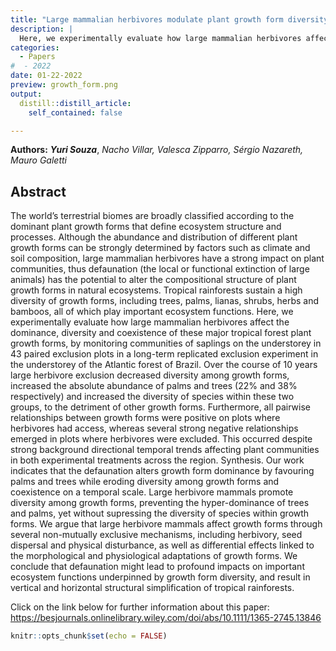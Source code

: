 ```yaml
---
title: "Large mammalian herbivores modulate plant growth form diversity in a tropical rainforest"
description: |
  Here, we experimentally evaluate how large mammalian herbivores affect the dominance, diversity and coexistence of these major tropical forest plant growth forms, by monitoring communities of saplings on the understorey in 43 paired exclusion plots in a long-term replicated exclusion experiment in the understorey of the Atlantic forest of Brazil.
categories:
  - Papers 
#  - 2022
date: 01-22-2022
preview: growth_form.png
output:
  distill::distill_article:
    self_contained: false

---
```

**Authors:** ***Yuri Souza***, *Nacho Villar, Valesca Zipparro, Sérgio Nazareth, Mauro Galetti*


## **Abstract**

The world’s terrestrial biomes are broadly classified according to the dominant plant growth forms that define ecosystem structure and processes. Although the abundance and distribution of different plant growth forms can be strongly determined by factors such as climate and soil composition, large mammalian herbivores have a strong impact on plant communities, thus defaunation (the local or functional extinction of large animals) has the potential to alter the compositional structure of plant growth forms in natural ecosystems. Tropical rainforests sustain a high diversity of growth forms, including trees, palms, lianas, shrubs, herbs and bamboos, all of which play important ecosystem functions. Here, we experimentally evaluate how large mammalian herbivores affect the dominance, diversity and coexistence of these major tropical forest plant growth forms, by monitoring communities of saplings on the understorey in 43 paired exclusion plots in a long-term replicated exclusion experiment in the understorey of the Atlantic forest of Brazil. Over the course of 10 years large herbivore exclusion decreased diversity among growth forms, increased the absolute abundance of palms and trees (22% and 38% respectively) and increased the diversity of species within these two groups, to the detriment of other growth forms. Furthermore, all pairwise relationships between growth forms were positive on plots where herbivores had access, whereas several strong negative relationships emerged in plots where herbivores were excluded. This occurred despite strong background directional temporal trends affecting plant communities in both experimental treatments across the region. Synthesis. Our work indicates that the defaunation alters growth form dominance by favouring palms and trees while eroding diversity among growth forms and coexistence on a temporal scale. Large herbivore mammals promote diversity among growth forms, preventing the hyper-dominance of trees and palms, yet without supressing the diversity of species within growth forms. We argue that large herbivore mammals affect growth forms through several non-mutually exclusive mechanisms, including herbivory, seed dispersal and physical disturbance, as well as differential effects linked to the morphological and physiological adaptations of growth forms. We conclude that defaunation might lead to profound impacts on important ecosystem functions underpinned by growth form diversity, and result in vertical and horizontal structural simplification of tropical rainforests.

Click on the link below for further information about this paper: [https://besjournals.onlinelibrary.wiley.com/doi/abs/10.1111/1365-2745.13846](https://besjournals.onlinelibrary.wiley.com/doi/abs/10.1111/1365-2745.13846)

```r
knitr::opts_chunk$set(echo = FALSE)
```
<!-- adding share buttons on the right side of the page -->
<!-- AddToAny BEGIN -->
<div class="a2a_kit a2a_kit_size_32 a2a_floating_style a2a_vertical_style" style="right:0px; top:150px; data-a2a-url="https://souzayuri.github.io/" data-a2a-title="Yuri Souza">
<a class="a2a_button_twitter"></a>
</div>
<script>
var a2a_config = a2a_config || {};
a2a_config.onclick = 1;
</script>
<script async src="https://static.addtoany.com/menu/page.js"></script>
<!-- AddToAny END -->
